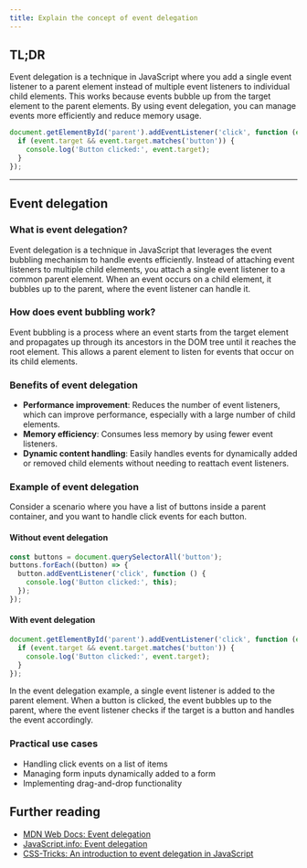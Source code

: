 ```yaml
---
title: Explain the concept of event delegation
---
```


## TL;DR

Event delegation is a technique in JavaScript where you add a single event listener to a parent element instead of multiple event listeners to individual child elements. This works because events bubble up from the target element to the parent elements. By using event delegation, you can manage events more efficiently and reduce memory usage.

```js
document.getElementById('parent').addEventListener('click', function (event) {
  if (event.target && event.target.matches('button')) {
    console.log('Button clicked:', event.target);
  }
});
```

---

## Event delegation

### What is event delegation?

Event delegation is a technique in JavaScript that leverages the event bubbling mechanism to handle events efficiently. Instead of attaching event listeners to multiple child elements, you attach a single event listener to a common parent element. When an event occurs on a child element, it bubbles up to the parent, where the event listener can handle it.

### How does event bubbling work?

Event bubbling is a process where an event starts from the target element and propagates up through its ancestors in the DOM tree until it reaches the root element. This allows a parent element to listen for events that occur on its child elements.

### Benefits of event delegation

- **Performance improvement**: Reduces the number of event listeners, which can improve performance, especially with a large number of child elements.
- **Memory efficiency**: Consumes less memory by using fewer event listeners.
- **Dynamic content handling**: Easily handles events for dynamically added or removed child elements without needing to reattach event listeners.

### Example of event delegation

Consider a scenario where you have a list of buttons inside a parent container, and you want to handle click events for each button.

#### Without event delegation

```js
const buttons = document.querySelectorAll('button');
buttons.forEach((button) => {
  button.addEventListener('click', function () {
    console.log('Button clicked:', this);
  });
});
```

#### With event delegation

```js
document.getElementById('parent').addEventListener('click', function (event) {
  if (event.target && event.target.matches('button')) {
    console.log('Button clicked:', event.target);
  }
});
```

In the event delegation example, a single event listener is added to the parent element. When a button is clicked, the event bubbles up to the parent, where the event listener checks if the target is a button and handles the event accordingly.

### Practical use cases

- Handling click events on a list of items
- Managing form inputs dynamically added to a form
- Implementing drag-and-drop functionality

## Further reading

- [MDN Web Docs: Event delegation](https://developer.mozilla.org/en-US/docs/Learn/JavaScript/Building_blocks/Events#event_delegation)
- [JavaScript.info: Event delegation](https://javascript.info/event-delegation)
- [CSS-Tricks: An introduction to event delegation in JavaScript](https://css-tricks.com/an-introduction-to-event-delegation-in-javascript/)
